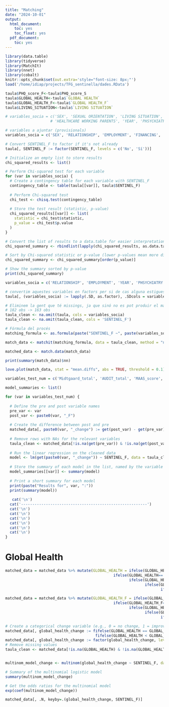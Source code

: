 ```yaml
---
title: "Matching"
date: "2024-10-01"
output:
  html_document:
    toc: yes
    toc_float: yes
  pdf_document:
    toc: yes
---
```


```r
library(data.table)
library(tidyverse)
library(MatchIt)
library(nnet)
library(cobalt)
knitr::opts_chunk$set(out.extra='style="font-size: 8px;"')
load('/home/idiap/projects/TFG_sentinella/dades.RData')

taula$PHQ_score_F<-taula$PHQ_score_S
taula$GLOBAL_HEALTH<-taula$`GLOBAL HEALTH`
taula$GLOBAL_HEALTH_F<-taula$`GLOBAL HEALTH_F`
taula$LIVING_SITUATION<-taula$`LIVING SITUATION`

# variables_socia = c('SEX', 'SEXUAL ORIENTATION', 'LIVING SITUATION', 'RELATIONSHIP', 'EMPLOYMENT', 'FINANCING', 'CCAA', 
                    # 'HEALTHCARE WORKING PARENTS', 'YEAR', 'PHSYCHIATRY', 'GLOBAL HEALTH')
```

```r
# variables a ajuntar (provisionals)
variables_socia = c('SEX', 'RELATIONSHIP', 'EMPLOYMENT', 'FINANCING', 'CCAA', 'YEAR', 'PHSYCHIATRY', 'LIVING_SITUATION')

# Convert SENTINEL_F to factor if it's not already
taula[, SENTINEL_F := factor(SENTINEL_F, levels = c('No', 'Sí'))]

# Initialize an empty list to store results
chi_squared_results <- list()

# Perform Chi-squared test for each variable
for (var in variables_socia) {
  # Create a contingency table for each variable with SENTINEL_F
  contingency_table <- table(taula[[var]], taula$SENTINEL_F)
  
  # Perform Chi-squared test
  chi_test <- chisq.test(contingency_table)
  
  # Store the test result (statistic, p-value)
  chi_squared_results[[var]] <- list(
    statistic = chi_test$statistic,
    p_value = chi_test$p.value
  )
}

# Convert the list of results to a data.table for easier interpretation
chi_squared_summary <- rbindlist(lapply(chi_squared_results, as.data.table), idcol = "variable")

# Sort by Chi-squared statistic or p-value (lower p-values mean more dispersion)
chi_squared_summary <- chi_squared_summary[order(p_value)]

# Show the summary sorted by p-value
print(chi_squared_summary)

```

```r
variables_socia = c('RELATIONSHIP', 'EMPLOYMENT', 'YEAR', 'PHSYCHIATRY')

# convertim aquestes variables en factors per si de cas alguna estigues com a numerica
taula[, (variables_socia) := lapply(.SD, as.factor), .SDcols = variables_socia]

# Eliminem la gent que té missings, ja que sinó no es pot produir el matching
# 182 obs -> 163 obs
taula_clean <- na.omit(taula, cols = variables_socia)
taula_clean <- na.omit(taula_clean, cols = 'SENTINEL_F')

# Fórmula del procés
matching_formula <- as.formula(paste("SENTINEL_F ~", paste(variables_socia, collapse = " + ")))

match_data <- matchit(matching_formula, data = taula_clean, method = "nearest", distance = "logit", ratio = 1)

matched_data <- match.data(match_data)

print(summary(match_data)$nn)

```

```r
love.plot(match_data, stat = "mean.diffs", abs = TRUE, threshold = 0.1)
```

```r
variables_test_num = c('Midtgaard_total', 'AUDIT_total', 'MAAS_score', 'PHQ_score', 'GAD_score', 'SMBM_mean', 'OSS_total', 'DAST1', 'MENTAL_HEALTH_DIAGNOSIS', 'MENTAL_HEALTH_TREATMENT')
```


```r
model_summaries <- list()

for (var in variables_test_num) {
  
  # Define the pre and post variable names
  pre_var <- var
  post_var <- paste0(var, "_F")
  
  # Create the difference between post and pre
  matched_data[, paste0(var, "_change") := get(post_var) - get(pre_var)]
  
  # Remove rows with NAs for the relevant variables
  taula_clean <- matched_data[!is.na(get(pre_var)) & !is.na(get(post_var)) & !is.na(SENTINEL_F)]
  
  # Run the linear regression on the cleaned data
  model <- lm(get(paste0(var, "_change")) ~ SENTINEL_F, data = taula_clean)
  
  # Store the summary of each model in the list, named by the variable
  model_summaries[[var]] <- summary(model)
  
  # Print a short summary for each model
  print(paste("Results for", var, ":"))
  print(summary(model))
  
   cat('\n')
  cat('--------------------------------------------------------')
  cat('\n')
  cat('\n')
  cat('\n')
  cat('\n')
  cat('\n')
  cat('\n')
}
```

# Global Health

```r
matched_data = matched_data %>% mutate(GLOBAL_HEALTH = ifelse(GLOBAL_HEALTH=='Excelente', 5, 
                                                ifelse(GLOBAL_HEALTH=='Bastente buena', 4, 
                                                       ifelse(GLOBAL_HEALTH=='Buena', 3, 
                                                              ifelse(GLOBAL_HEALTH=='Regular', 2,
                                                                     ifelse(GLOBAL_HEALTH=='Mala', 1, NA))))))

matched_data = matched_data %>% mutate(GLOBAL_HEALTH_F = ifelse(GLOBAL_HEALTH_F=='Excelente', 5, 
                                                ifelse(GLOBAL_HEALTH_F=='Bastente buena', 4, 
                                                       ifelse(GLOBAL_HEALTH_F=='Buena', 3, 
                                                              ifelse(GLOBAL_HEALTH_F=='Regular', 2,
                                                                     ifelse(GLOBAL_HEALTH_F=='Mala', 1, NA))))))

# Create a categorical change variable (e.g., 0 = no change, 1 = improvement, -1 = deterioration)
matched_data[, global_health_change := fifelse(GLOBAL_HEALTH == GLOBAL_HEALTH_F, 0, 
                                        fifelse(GLOBAL_HEALTH < GLOBAL_HEALTH_F, 1, -1))]
matched_data[, global_health_change := factor(global_health_change, levels = c(0, -1, 1))]
# Remove missing values
taula_clean <- matched_data[!is.na(GLOBAL_HEALTH) & !is.na(GLOBAL_HEALTH_F) & !is.na(SENTINEL_F)]


multinom_model_change <- multinom(global_health_change ~ SENTINEL_F, data = taula_clean)

# Summary of the multinomial logistic model
summary(multinom_model_change)

# Get the odds ratios for the multinomial model
exp(coef(multinom_model_change))

matched_data[, .N, keyby=.(global_health_change, SENTINEL_F)]
```
